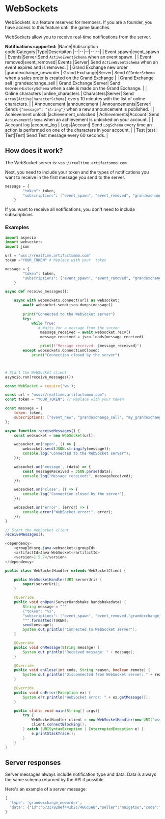 
# WebSockets 

<Callout type="warning" emoji="⚠️">
WebSockets is a feature reserved for members. If you are a founder, you have access to this feature until the game launches.
</Callout>
  
WebSockets allow you to receive real-time notifications from the server.

**Notifications supported:**
|Name|Subscription code|Category|Type|Descripiton
|--|--|--|--|--|
| Event spawn|event_spawn | Events|Server|Send `ActiveEventSchema` when an event spawn. |
| Event removed|event_removed| Events |Server| Send `ActiveEventSchema` when an event expires and is removed. |
| Grand Exchange new order |grandexchange_neworder | Grand Exchange|Server| Send `GEOrderSchema` when a sales order is created on the Grand Exchange |
| Grand Exchange sell |grandexchange_sell | Grand Exchange|Server| Send `GeOrderHistorySchema` when a sale is made on the Grand Exchange. |
| Online characters |online_characters | Characters|Server| Send `array[ActiveCharacterSchema]` every 10 minutes with the list of online characters. |
| Announcement |announcement | Announcements|Server| Sends `{"message": "string"}` when a new announcement is published. |
| Achievement unlock |achievement_unlocked | Achievements|Account| Send `AchievementSchema` when an achievement is unlocked on your account. |
| Account log |account_log | Logs|Account| Send `LogSchema` every time an action is performed on one of the characters in your account. |
| Test |test | Test|Test| Send Test message every 60 seconds. |


## How does it work?

The WebSocket server is: `wss://realtime.artifactsmmo.com`

Next, you need to include your token and the types of notifications you want to receive in the first message you send to the server.

```python
message = {
        "token": token,
        "subscriptions": ["event_spawn", "event_removed", "grandexchange_neworder", "grandexchange_sell", "achievement_unlocked", "test"]
    }    
```

If you want to receive all notifications, you don't need to include subscriptions.


### Examples

```python filename="Python" copy
import asyncio
import websockets
import json

url = "wss://realtime.artifactsmmo.com"
token ="YOUR_TOKEN" # Replace with your  token

message = {
        "token": token,
        "subscriptions": ["event_spawn", "event_removed", "grandexchange_neworder", "grandexchange_sell", "achievement_unlocked", "test"]
    }    

async def receive_messages():

    async with websockets.connect(url) as websocket:
        await websocket.send(json.dumps(message))
        
        print("Connected to the WebSocket server")
        try:
            while True:
               # Waits for a message from the server
                message_received = await websocket.recv()
                message_received = json.loads(message_received)

                print(f"Message received: {message_received}")
        except websockets.ConnectionClosed:
            print("Connection closed by the server")



# Start the WebSocket client
asyncio.run(receive_messages())
```

```js filename="Javascript" copy
const WebSocket = require('ws');

const url = "wss://realtime.artifactsmmo.com";
const token = "YOUR_TOKEN"; // Replace with your token

const message = {
    token: token,
    subscriptions: ["event_new", "grandexchange_sell", "my_grandexchange_sell", "grandexchange_neworder"]
};

async function receiveMessages() {
    const websocket = new WebSocket(url);

    websocket.on('open', () => {
        websocket.send(JSON.stringify(message));
        console.log("Connected to the WebSocket server");
    });

    websocket.on('message', (data) => {
        const messageReceived = JSON.parse(data);
        console.log("Message received:", messageReceived);
    });

    websocket.on('close', () => {
        console.log("Connection closed by the server");
    });

    websocket.on('error', (error) => {
        console.error("WebSocket error:", error);
    });
}

// Start the WebSocket client
receiveMessages();
```

```java filename="Java" copy
<dependency>
    <groupId>org.java-websocket</groupId>
    <artifactId>Java-WebSocket</artifactId>
    <version>1.5.7</version>
</dependency>

public class WebSocketHandler extends WebSocketClient {

    public WebSocketHandler(URI serverUri) {
        super(serverUri);
    }

    @Override
    public void onOpen(ServerHandshake handshakedata) {
        String message = """
        {"token": "%s",
        "subscriptions": ["event_spawn", "event_removed,"grandexchange_sell", "grandexchange_neworder", "achievement_unlocked"]};
        """.formatted(TOKEN);
        send(message);
        System.out.println("Connected to WebSocket server");
    }

    @Override
    public void onMessage(String message) {
        System.out.println("Received message: " + message);
    }

    @Override
    public void onClose(int code, String reason, boolean remote) {
        System.out.println("Disconnected from WebSocket server: " + reason);
    }

    @Override
    public void onError(Exception ex) {
        System.err.println("WebSocket error: " + ex.getMessage());
    }

    public static void main(String[] args){
        try {
            WebSocketHandler client = new WebSocketHandler(new URI("wss://realtime.artifactsmmo.com"));
            client.connectBlocking();
        } catch (URISyntaxException | InterruptedException e) {
            e.printStackTrace();
        }
    }
}
```

## Server responses

Server messages always include notification type and data. Data is always the same schema returned by the API if possible.

Here's an example of a server message:
```python
{
  'type': 'grandexchange_neworder', 
  'data': {"id":"67337920ef441b2c7466d5e8","seller":"muigetsu","code":"copper_ore","quantity":1,"price":1,"created_at":"2024-11-12T15:49:52.343Z"}
}
```
